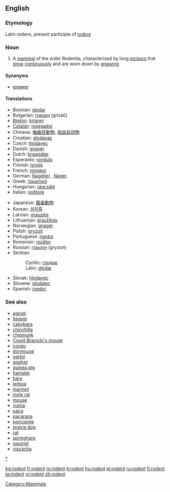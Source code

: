 ==English==

===Etymology===
Latin ''rodens'', present participle of ''[[rodere]]''
===Noun===
{{en-noun}}

# A [[mammal]] of the order Rodentia, characterized by long [[incisor]]s that [[grow]] [[continuously]] and are worn down by [[gnaw]]ing.

====Synonyms====
*[[gnawer]]

====Translations====
{{top}}
*Bosnian: [[glodar]] {{m}}
*Bulgarian: [[гризач]] {{m}} (grizač)
*[[Breton]]: [[krigner]] {{m}}
*[[Catalan]]: [[rosegador]]
*Chinese: [[嚙齒目動物]], [[啮齿目动物]]
*Croatian: [[glodavac]] {{m}}
*Czech: [[hlodavec]] {{m}}
*Danish: [[gnaver]]
*Dutch: [[knaagdier]] {{n}}
*Esperanto: [[ronĝulo]]
*Finnish: [[jyrsijä]]
*French: [[rongeur]] {{m}}
*German: [[Nagetier]] {{n}}, [[Nager]] {{m}}
*Greek: [[τρωκτικό]] {{n}}
*Hungarian: [[rágcsáló]]
*Italian: [[roditore]] {{m}}
{{mid}}
*Japanese: [[齧歯動物]]
*Korean: [[설치류]]
*Latvian: [[grauzējs]] {{m}}
*Lithuanian: [[graužikas]] {{m}}
*Norwegian: [[gnager]] {{m}}
*Polish: [[gryzoń]] 
*Portuguese: [[roedor]]  {{m}}
*Romanian: [[rozător]] {{n}}
*Russian: [[грызун]]  {{m}} (gryzun)
*Serbian:
*:Cyrillic: [[глодар]] {{m}}
*:Latin: [[glodar]] {{m}}
*Slovak: [[hlodavec]]  {{m}}
*Slovene: [[glodalec]] {{m}}
*Spanish: [[roedor]] {{m}}
{{bottom}}

===See also===
*[[agouti]]
*[[beaver]]
*[[capybara]]
*[[chinchilla]]
*[[chipmunk]]
*[[Count Branicki's mouse]]
*[[coypu]]
*[[dormouse]]
*[[gerbil]]
*[[gopher]]
*[[guinea pig]]
*[[hamster]]
*[[hare]]
*[[jerboa]]
*[[marmot]]
*[[mole rat]]
*[[mouse]]
*[[nutria]]
*[[paca]]
*[[pacarana]]
*[[porcupine]] 
*[[prairie dog]]
*[[rat]]
*[[springhare]]
*[[squirrel]]
*[[viscacha]]

[[Category:Mammals]]
[[category:Rodents|*]]

[[bg:rodent]]
[[fr:rodent]]
[[io:rodent]]
[[it:rodent]]
[[hu:rodent]]
[[pl:rodent]]
[[ru:rodent]]
[[fi:rodent]]
[[ta:rodent]]
[[vi:rodent]]
[[zh:rodent]]